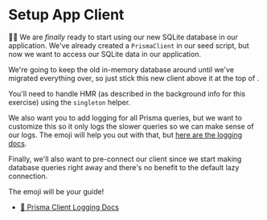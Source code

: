 # Setup App Client

👨‍💼 We are _finally_ ready to start using our new SQLite database in our
application. We've already created a `PrismaClient` in our seed script, but now
we want to access our SQLite data in our application.

We're going to keep the old in-memory database around until we've migrated
everything over, so just stick this new client above it at the top
of <InlineFile file="app/utils/db.server.ts" />.

You'll need to handle HMR (as described in the background info for this
exercise) using the `singleton` helper.

We also want you to add logging for all Prisma queries, but we want to
customize this so it only logs the slower queries so we can make sense of our
logs. The emoji will help you out with that, but
[here are the logging docs](https://www.prisma.io/docs/concepts/components/prisma-client/working-with-prismaclient/logging).

Finally, we'll also want to pre-connect our client since we start making
database queries right away and there's no benefit to the default lazy
connection.

The emoji will be your guide!

- [📜 Prisma Client Logging Docs](https://www.prisma.io/docs/concepts/components/prisma-client/working-with-prismaclient/logging)
